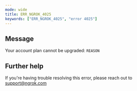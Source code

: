 ```yaml
---
mode: wide
title: ERR_NGROK_4025
keywords: ["ERR_NGROK_4025", "error 4025"]
---
```


## Message

Your account plan cannot be upgraded: `REASON`

## Further help

If you're having trouble resolving this error, please reach out to [support@ngrok.com](mailto:support@ngrok.com?subject=Help%20with%20ERR_NGROK_4025)
